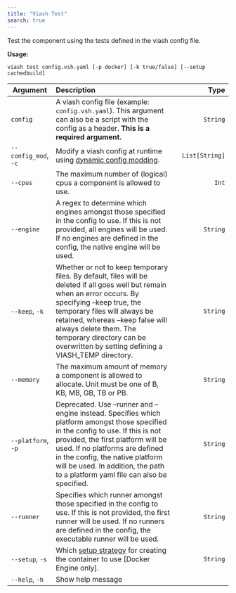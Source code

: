 ```yaml
---
title: "Viash Test"
search: true
---
```


Test the component using the tests defined in the viash config file.

**Usage:**

`viash test config.vsh.yaml [-p docker] [-k true/false] [--setup cachedbuild]`

| Argument | Description | Type |
|-|:----|-:
| `config` | A viash config file (example: `config.vsh.yaml`). This argument can also be a script with the config as a header. **This is a required argument.** | `String` |
| `--config_mod`, `-c` | Modify a viash config at runtime using [dynamic config modding](/reference/config_mods/#). | `List[String]` |
| `--cpus` | The maximum number of (logical) cpus a component is allowed to use. | `Int` |
| `--engine` | A regex to determine which engines amongst those specified in the config to use. If this is not provided, all engines will be used. If no engines are defined in the config, the native engine will be used. | `String` |
| `--keep`, `-k` | Whether or not to keep temporary files. By default, files will be deleted if all goes well but remain when an error occurs. By specifying --keep true, the temporary files will always be retained, whereas --keep false will always delete them. The temporary directory can be overwritten by setting defining a VIASH_TEMP directory. | `String` |
| `--memory` | The maximum amount of memory a component is allowed to allocate. Unit must be one of B, KB, MB, GB, TB or PB. | `String` |
| `--platform`, `-p` | Deprecated. Use --runner and --engine instead. Specifies which platform amongst those specified in the config to use. If this is not provided, the first platform will be used. If no platforms are defined in the config, the native platform will be used. In addition, the path to a platform yaml file can also be specified. | `String` |
| `--runner` | Specifies which runner amongst those specified in the config to use. If this is not provided, the first runner will be used. If no runners are defined in the config, the executable runner will be used. | `String` |
| `--setup`, `-s` | Which [setup strategy](/guide/component/add-dependencies.html#step-3-rebuild-docker-image) for creating the container to use [Docker Engine only]. | `String` |
| `--help`, `-h` | Show help message |  |

